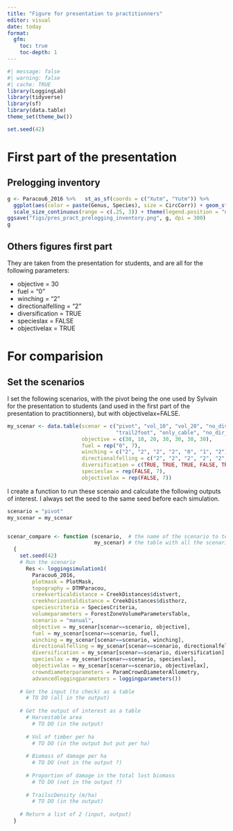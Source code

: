 ```yaml
---
title: "Figure for presentation to practitionners"
editor: visual
date: today
format: 
  gfm:
    toc: true
    toc-depth: 1
---
```


```r
#| message: false
#| warning: false
#| cache: TRUE
library(LoggingLab)
library(tidyverse)
library(sf)
library(data.table)
theme_set(theme_bw())
```

```r
set.seed(42)
```

# First part of the presentation

## Prelogging inventory

```r
g <- Paracou6_2016 %>%   st_as_sf(coords = c("Xutm", "Yutm")) %>% 
  ggplot(aes(color = paste(Genus, Species), size = CircCorr)) + geom_sf() + 
  scale_size_continuous(range = c(.25, 3)) + theme(legend.position = "none")
ggsave("figs/pres_pract_prelogging_inventory.png", g, dpi = 300)
g
```

## Others figures first part

They are taken from the presentation for students, and are all for the following parameters: 

-   objective = 30 
-   fuel = "0" 
-   winching = "2" 
-   directionalfelling = "2" 
-   diversification = TRUE 
-   specieslax = FALSE 
-   objectivelax = TRUE


# For comparision

## Set the scenarios

I set the following scenarios, with the pivot being the one used by Sylvain for the presentation to students (and used in the first part of the presentation to practitionners), but with objectivelax=FALSE.

```r
my_scenar <- data.table(scenar = c("pivot", "vol_10", "vol_20", "no_div", 
                                   "trail2foot", "only_cable", "no_dir_fell"),
                        objective = c(30, 10, 20, 30, 30, 30, 30),
                        fuel = rep("0", 7), 
                        winching = c("2", "2", "2", "2", "0", "1", "2"),
                        directionalfelling = c("2", "2", "2", "2", "2", "2", "0"),
                        diversification = c(TRUE, TRUE, TRUE, FALSE, TRUE, TRUE, TRUE),
                        specieslax = rep(FALSE, 7),
                        objectivelax = rep(FALSE, 7))
```


I create a function to run these scenaio and calculate the following outputs of interest.
I always set the seed to the same seed before each simulation.

```r
scenario = "pivot"
my_scenar = my_scenar


scenar_compare <- function (scenario,  # the name of the scenario to test
                            my_scenar) # the table with all the scenario
  {
    set.seed(42)
    # Run the scenario
      Res <- loggingsimulation1(
        Paracou6_2016,
        plotmask = PlotMask, 
        topography = DTMParacou,
        creekverticaldistance = CreekDistances$distvert,
        creekhorizontaldistance = CreekDistances$disthorz,
        speciescriteria = SpeciesCriteria,
        volumeparameters = ForestZoneVolumeParametersTable,
        scenario = "manual",
        objective = my_scenar[scenar==scenario, objective],
        fuel = my_scenar[scenar==scenario, fuel], 
        winching = my_scenar[scenar==scenario, winching], 
        directionalfelling = my_scenar[scenar==scenario, directionalfelling], 
        diversification = my_scenar[scenar==scenario, diversification], 
        specieslax = my_scenar[scenar==scenario, specieslax], 
        objectivelax = my_scenar[scenar==scenario, objectivelax],
        crowndiameterparameters = ParamCrownDiameterAllometry,
        advancedloggingparameters = loggingparameters())
      
    # Get the input (to check) as a table
      # TO DO (all in the output)
      
    # Get the output of interest as a table
      # Harvestable area
        # TO DO (in the output)
      
      # Vol of timber per ha
        # TO DO (in the output but put per ha)
      
      # Biomass of damage per ha
        # TO DO (not in the output ?)
      
      # Proportion of damage in the total lost biomass
        # TO DO (not in the output ?)
      
      # TrailscDensity (m/ha)
        # TO DO (in the output)
      
    # Return a list of 2 (input, output)
  }
  


```


